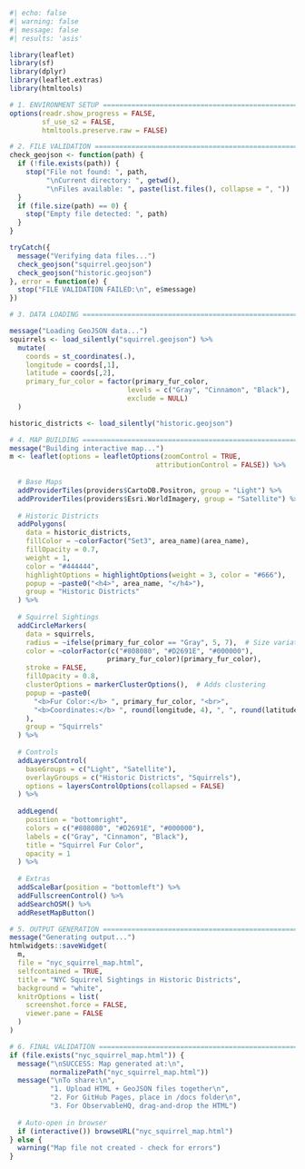 ```{r}
#| echo: false
#| warning: false
#| message: false
#| results: 'asis'

library(leaflet)
library(sf)
library(dplyr)
library(leaflet.extras)
library(htmltools)

# 1. ENVIRONMENT SETUP =================================================
options(readr.show_progress = FALSE,
        sf_use_s2 = FALSE,
        htmltools.preserve.raw = FALSE)

# 2. FILE VALIDATION ===================================================
check_geojson <- function(path) {
  if (!file.exists(path)) {
    stop("File not found: ", path, 
         "\nCurrent directory: ", getwd(),
         "\nFiles available: ", paste(list.files(), collapse = ", "))
  }
  if (file.size(path) == 0) {
    stop("Empty file detected: ", path)
  }
}

tryCatch({
  message("Verifying data files...")
  check_geojson("squirrel.geojson")
  check_geojson("historic.geojson")
}, error = function(e) {
  stop("FILE VALIDATION FAILED:\n", e$message)
})

# 3. DATA LOADING ======================================================

message("Loading GeoJSON data...")
squirrels <- load_silently("squirrel.geojson") %>% 
  mutate(
    coords = st_coordinates(.),
    longitude = coords[,1],
    latitude = coords[,2],
    primary_fur_color = factor(primary_fur_color, 
                             levels = c("Gray", "Cinnamon", "Black"),
                             exclude = NULL)
  )

historic_districts <- load_silently("historic.geojson")

# 4. MAP BUILDING ======================================================
message("Building interactive map...")
m <- leaflet(options = leafletOptions(zoomControl = TRUE,
                                    attributionControl = FALSE)) %>%
  
  # Base Maps
  addProviderTiles(providers$CartoDB.Positron, group = "Light") %>%
  addProviderTiles(providers$Esri.WorldImagery, group = "Satellite") %>%
  
  # Historic Districts
  addPolygons(
    data = historic_districts,
    fillColor = ~colorFactor("Set3", area_name)(area_name),
    fillOpacity = 0.7,
    weight = 1,
    color = "#444444",
    highlightOptions = highlightOptions(weight = 3, color = "#666"),
    popup = ~paste0("<h4>", area_name, "</h4>"),
    group = "Historic Districts"
  ) %>%
  
  # Squirrel Sightings
  addCircleMarkers(
    data = squirrels,
    radius = ~ifelse(primary_fur_color == "Gray", 5, 7),  # Size variation
    color = ~colorFactor(c("#808080", "#D2691E", "#000000"), 
                        primary_fur_color)(primary_fur_color),
    stroke = FALSE,
    fillOpacity = 0.8,
    clusterOptions = markerClusterOptions(),  # Adds clustering
    popup = ~paste0(
      "<b>Fur Color:</b> ", primary_fur_color, "<br>",
      "<b>Coordinates:</b> ", round(longitude, 4), ", ", round(latitude, 4)
    ),
    group = "Squirrels"
  ) %>%
  
  # Controls
  addLayersControl(
    baseGroups = c("Light", "Satellite"),
    overlayGroups = c("Historic Districts", "Squirrels"),
    options = layersControlOptions(collapsed = FALSE)
  ) %>%
  
  addLegend(
    position = "bottomright",
    colors = c("#808080", "#D2691E", "#000000"),
    labels = c("Gray", "Cinnamon", "Black"),
    title = "Squirrel Fur Color",
    opacity = 1
  ) %>%
  
  # Extras
  addScaleBar(position = "bottomleft") %>%
  addFullscreenControl() %>%
  addSearchOSM() %>%
  addResetMapButton()

# 5. OUTPUT GENERATION =================================================
message("Generating output...")
htmlwidgets::saveWidget(
  m,
  file = "nyc_squirrel_map.html",
  selfcontained = TRUE,
  title = "NYC Squirrel Sightings in Historic Districts",
  background = "white",
  knitrOptions = list(
    screenshot.force = FALSE,
    viewer.pane = FALSE
  )
)

# 6. FINAL VALIDATION ==================================================
if (file.exists("nyc_squirrel_map.html")) {
  message("\nSUCCESS: Map generated at:\n",
          normalizePath("nyc_squirrel_map.html"))
  message("\nTo share:\n",
          "1. Upload HTML + GeoJSON files together\n",
          "2. For GitHub Pages, place in /docs folder\n",
          "3. For ObservableHQ, drag-and-drop the HTML")
  
  # Auto-open in browser
  if (interactive()) browseURL("nyc_squirrel_map.html")
} else {
  warning("Map file not created - check for errors")
}
```

